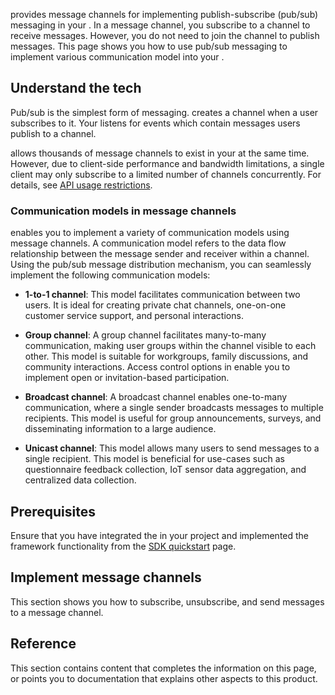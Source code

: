 
<Vg k="SIG" /> provides message channels for implementing publish-subscribe (pub/sub) messaging in your <Vpl k="CLIENT" />. In a message channel, you subscribe to a channel to receive messages. However, you do not need to join the channel to publish messages. This page shows you how to use <Vg k="MESS_SDK" /> pub/sub messaging to implement various communication model into your <Vpl k="CLIENT" />. 

## Understand the tech

Pub/sub is the simplest form of messaging. <Vg k="SIG" /> creates a channel when a user subscribes to it. Your <Vpl k="CLIENT" /> listens for events which contain messages users publish to a channel.

<Vg k="SIG" /> allows thousands of message channels to exist in your <Vpl k="CLIENT" /> at the same time. However, due to client-side performance and bandwidth limitations, a single client may only subscribe to a limited number of channels concurrently. For details, see [API usage restrictions](../reference/limitations).

### Communication models in message channels

<Vg k="MESS_SDK" /> enables you to implement a variety of communication models using message channels. A communication model refers to the data flow relationship between the message sender and receiver within a channel. Using the pub/sub message distribution mechanism, you can seamlessly implement the following communication models:

- **1-to-1 channel**: This model facilitates communication between two users. It is ideal for creating private chat channels, one-on-one customer service support, and personal interactions.

- **Group channel**: A group channel facilitates many-to-many communication, making user groups within the channel visible to each other. This model is suitable for workgroups, family discussions, and community interactions. Access control options in <Vg k="MESS_SDK" /> enable you to implement open or invitation-based participation.

- **Broadcast channel**: A broadcast channel enables one-to-many communication, where a single sender broadcasts messages to multiple recipients. This model is useful for group announcements, surveys, and disseminating information to a large audience.

- **Unicast channel**: This model allows many users to send messages to a single recipient. This model is beneficial for use-cases such as questionnaire feedback collection, IoT sensor data aggregation, and centralized data collection.

## Prerequisites

Ensure that you have integrated the <Vpd k="SDK" /> in your project and implemented the framework functionality from the [SDK quickstart](../get-started/sdk-quickstart) page.

## Implement message channels

This section shows you how to subscribe, unsubscribe, and send messages to a message channel.

<Implement />

## Reference

This section contains content that completes the information on this page, or points you to documentation that explains other aspects to this product.

<Reference />

